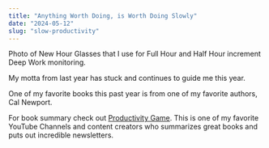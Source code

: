 ```yaml
---
title: "Anything Worth Doing, is Worth Doing Slowly"
date: "2024-05-12"
slug: "slow-productivity"
---
```


Photo of New Hour Glasses that I use for Full Hour and Half Hour increment Deep Work monitoring.

My motta from last year has stuck and continues to guide me this year.

One of my favorite books this past year is from one of my favorite authors, Cal Newport.

For book summary check out [Productivity Game](https://www.youtube.com/watch?v=TJFuTZqAX5E).
This is one of my favorite YouTube Channels and content creators who summarizes great books and puts out incredible newsletters.


